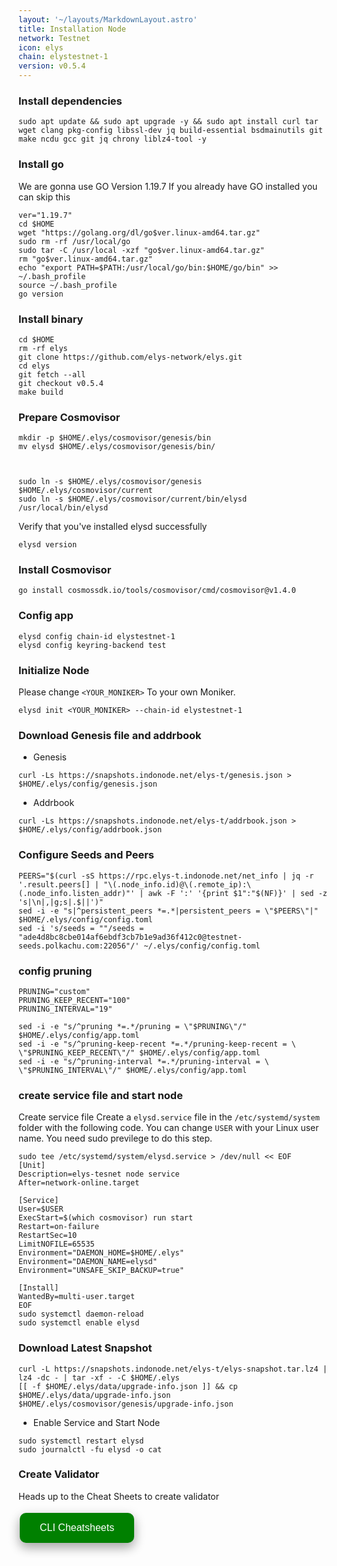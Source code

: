 ```yaml
---
layout: '~/layouts/MarkdownLayout.astro'
title: Installation Node
network: Testnet
icon: elys
chain: elystestnet-1
version: v0.5.4
---
```


### Install dependencies 

```
sudo apt update && sudo apt upgrade -y && sudo apt install curl tar wget clang pkg-config libssl-dev jq build-essential bsdmainutils git make ncdu gcc git jq chrony liblz4-tool -y
```

### Install go

We are gonna use GO Version 1.19.7
If you already have GO installed you can skip this 

```
ver="1.19.7"
cd $HOME
wget "https://golang.org/dl/go$ver.linux-amd64.tar.gz"
sudo rm -rf /usr/local/go
sudo tar -C /usr/local -xzf "go$ver.linux-amd64.tar.gz"
rm "go$ver.linux-amd64.tar.gz"
echo "export PATH=$PATH:/usr/local/go/bin:$HOME/go/bin" >> ~/.bash_profile
source ~/.bash_profile
go version
```

### Install binary

```
cd $HOME
rm -rf elys
git clone https://github.com/elys-network/elys.git
cd elys
git fetch --all
git checkout v0.5.4
make build
```

### Prepare Cosmovisor
```
mkdir -p $HOME/.elys/cosmovisor/genesis/bin
mv elysd $HOME/.elys/cosmovisor/genesis/bin/



sudo ln -s $HOME/.elys/cosmovisor/genesis $HOME/.elys/cosmovisor/current
sudo ln -s $HOME/.elys/cosmovisor/current/bin/elysd /usr/local/bin/elysd
```

Verify that you've installed elysd successfully

```
elysd version
```

### Install Cosmovisor
```
go install cosmossdk.io/tools/cosmovisor/cmd/cosmovisor@v1.4.0
```

### Config app

```
elysd config chain-id elystestnet-1
elysd config keyring-backend test
```

### Initialize Node

Please change `<YOUR_MONIKER>` To your own Moniker.

```
elysd init <YOUR_MONIKER> --chain-id elystestnet-1
```

### Download Genesis file and addrbook

- Genesis

```
curl -Ls https://snapshots.indonode.net/elys-t/genesis.json > $HOME/.elys/config/genesis.json
```

- Addrbook

```
curl -Ls https://snapshots.indonode.net/elys-t/addrbook.json > $HOME/.elys/config/addrbook.json
```

### Configure Seeds and Peers

```
PEERS="$(curl -sS https://rpc.elys-t.indonode.net/net_info | jq -r '.result.peers[] | "\(.node_info.id)@\(.remote_ip):\(.node_info.listen_addr)"' | awk -F ':' '{print $1":"$(NF)}' | sed -z 's|\n|,|g;s|.$||')"
sed -i -e "s|^persistent_peers *=.*|persistent_peers = \"$PEERS\"|" $HOME/.elys/config/config.toml
sed -i 's/seeds = ""/seeds = "ade4d8bc8cbe014af6ebdf3cb7b1e9ad36f412c0@testnet-seeds.polkachu.com:22056"/' ~/.elys/config/config.toml
```

### config pruning

```
PRUNING="custom"
PRUNING_KEEP_RECENT="100"
PRUNING_INTERVAL="19"

sed -i -e "s/^pruning *=.*/pruning = \"$PRUNING\"/" $HOME/.elys/config/app.toml
sed -i -e "s/^pruning-keep-recent *=.*/pruning-keep-recent = \
\"$PRUNING_KEEP_RECENT\"/" $HOME/.elys/config/app.toml
sed -i -e "s/^pruning-interval *=.*/pruning-interval = \
\"$PRUNING_INTERVAL\"/" $HOME/.elys/config/app.toml
```


### create service file and start node

Create service file
Create a `elysd.service` file in the `/etc/systemd/system` folder with the following code. 
You can change `USER` with your Linux user name. You need sudo previlege to do this step.

```
sudo tee /etc/systemd/system/elysd.service > /dev/null << EOF
[Unit]
Description=elys-tesnet node service
After=network-online.target

[Service]
User=$USER
ExecStart=$(which cosmovisor) run start
Restart=on-failure
RestartSec=10
LimitNOFILE=65535
Environment="DAEMON_HOME=$HOME/.elys"
Environment="DAEMON_NAME=elysd"
Environment="UNSAFE_SKIP_BACKUP=true"

[Install]
WantedBy=multi-user.target
EOF
sudo systemctl daemon-reload
sudo systemctl enable elysd
```

### Download Latest Snapshot
```
curl -L https://snapshots.indonode.net/elys-t/elys-snapshot.tar.lz4 | lz4 -dc - | tar -xf - -C $HOME/.elys
[[ -f $HOME/.elys/data/upgrade-info.json ]] && cp $HOME/.elys/data/upgrade-info.json $HOME/.elys/cosmovisor/genesis/upgrade-info.json
```

- Enable Service and Start Node

```
sudo systemctl restart elysd
sudo journalctl -fu elysd -o cat
```
### Create Validator

Heads up to the Cheat Sheets to create validator

<a href="https://service./testnet/elys/cheat" target="_blank">
  <button style="background-color: green; border: none; color: white; padding: 15px 32px; text-align: center; text-decoration: none; display: inline-block; font-size: 16px; margin: 4px 2px; cursor: pointer; border-radius: 10px; box-shadow: 0 8px 16px 0 rgba(0,0,0,0.2), 0 6px 20px 0 rgba(0,0,0,0.19);" onmouseover="this.style.boxShadow='0 0 0 4px rgba(0,255,0,0.5)'" onmouseout="this.style.boxShadow='0 8px 16px 0 rgba(0,0,0,0.2), 0 6px 20px 0 rgba(0,0,0,0.19)'">CLI Cheatsheets</button>
</a>
